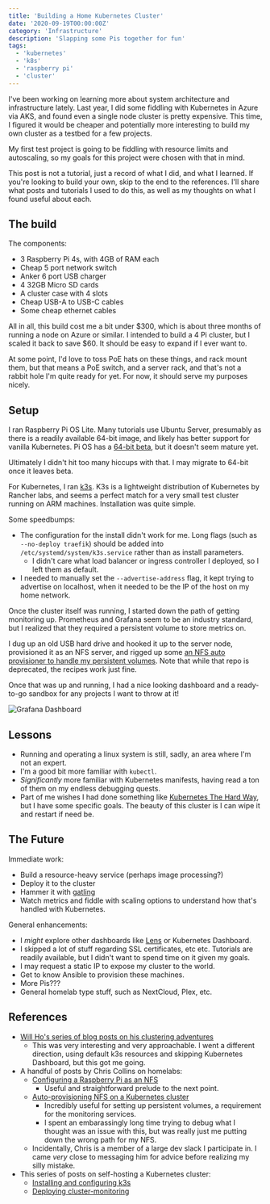 ```yaml
---
title: 'Building a Home Kubernetes Cluster'
date: '2020-09-19T00:00:00Z'
category: 'Infrastructure'
description: 'Slapping some Pis together for fun'
tags:
  - 'kubernetes'
  - 'k8s'
  - 'raspberry pi'
  - 'cluster'
---
```


I've been working on learning more about system architecture and infrastructure lately. Last year, I did some fiddling with Kubernetes in Azure via AKS, and found even a single node cluster is pretty expensive.
This time, I figured it would be cheaper and potentially more interesting to build my own cluster as a testbed for a few projects.

My first test project is going to be fiddling with resource limits and autoscaling, so my goals for this project were chosen with that in mind.

This post is not a tutorial, just a record of what I did, and what I learned. If you're looking to build your own, skip to the end to the references. I'll share what posts and tutorials I used to do this, as well as my thoughts on what I found useful about each.

## The build

The components:

- 3 Raspberry Pi 4s, with 4GB of RAM each
- Cheap 5 port network switch
- Anker 6 port USB charger
- 4 32GB Micro SD cards
- A cluster case with 4 slots
- Cheap USB-A to USB-C cables
- Some cheap ethernet cables

All in all, this build cost me a bit under $300, which is about three months of running a node on Azure or similar. I intended to build a 4 Pi cluster, but I scaled it back to save $60. It should be easy to expand if I ever want to.

At some point, I'd love to toss PoE hats on these things, and rack mount them, but that means a PoE switch, and a server rack, and that's not a rabbit hole I'm quite ready for yet. For now, it should serve my purposes nicely.

## Setup

I ran Raspberry Pi OS Lite. Many tutorials use Ubuntu Server, presumably as there is a readily available 64-bit image, and likely has better support for vanilla Kubernetes. Pi OS has a [64-bit beta](https://www.raspberrypi.org/forums/viewtopic.php?f=117&t=275370), but it doesn't seem mature yet.

Ultimately I didn't hit too many hiccups with that. I may migrate to 64-bit once it leaves beta.

For Kubernetes, I ran [k3s](https://k3s.io). K3s is a lightweight distribution of Kubernetes by Rancher labs, and seems a perfect match for a very small test cluster running on ARM machines. Installation was quite simple.

Some speedbumps:

- The configuration for the install didn't work for me. Long flags (such as `--no-deploy traefik`) should be added into `/etc/systemd/system/k3s.service` rather than as install parameters.
  - I didn't care what load balancer or ingress controller I deployed, so I left them as default.
- I needed to manually set the `--advertise-address` flag, it kept trying to advertise on localhost, when it needed to be the IP of the host on my home network.

Once the cluster itself was running, I started down the path of getting monitoring up. Prometheus and Grafana seem to be an industry standard, but I realized that they required a persistent volume to store metrics on.

I dug up an old USB hard drive and hooked it up to the server node, provisioned it as an NFS server, and rigged up some [an NFS auto provisioner to handle my persistent volumes](https://github.com/kubernetes-retired/external-storage). Note that while that repo is deprecated, the recipes work just fine.

Once that was up and running, I had a nice looking dashboard and a ready-to-go sandbox for any projects I want to throw at it!

![Grafana Dashboard](./k3s-grafana.png)

## Lessons

- Running and operating a linux system is still, sadly, an area where I'm not an expert.
- I'm a good bit more familiar with `kubectl`.
- _Significantly_ more familiar with Kubernetes manifests, having read a ton of them on my endless debugging quests.
- Part of me wishes I had done something like [Kubernetes The Hard Way](https://github.com/kelseyhightower/kubernetes-the-hard-way), but I have some specific goals. The beauty of this cluster is I can wipe it and restart if need be.

## The Future

Immediate work:

- Build a resource-heavy service (perhaps image processing?)
- Deploy it to the cluster
- Hammer it with [gatling](https://gatling.io)
- Watch metrics and fiddle with scaling options to understand how that's handled with Kubernetes.

General enhancements:

- I _might_ explore other dashboards like [Lens](https://k8slens.dev/) or Kubernetes Dashboard.
- I skipped a lot of stuff regarding SSL certificates, etc etc. Tutorials are readily available, but I didn't want to spend time on it given my goals.
- I may request a static IP to expose my cluster to the world.
- Get to know Ansible to provision these machines.
- More Pis???
- General homelab type stuff, such as NextCloud, Plex, etc.

## References

- [Will Ho's series of blog posts on his clustering adventures](https://ikarus.sg/kubernetes-with-k3s/)
  - This was very interesting and very approachable. I went a different direction, using default k3s resources and skipping Kubernetes Dashboard, but this got me going.
- A handful of posts by Chris Collins on homelabs:
  - [Configuring a Raspberry Pi as an NFS](https://opensource.com/article/20/5/nfs-raspberry-pi)
    - Useful and straightforward prelude to the next point.
  - [Auto-provisioning NFS on a Kubernetes cluster](https://opensource.com/article/20/6/kubernetes-nfs-client-provisioning)
    - Incredibly useful for setting up persistent volumes, a requirement for the monitoring services.
    - I spent an embarassingly long time trying to debug what I thought was an issue with this, but was really just me putting down the wrong path for my NFS.
  - Incidentally, Chris is a member of a large dev slack I participate in. I came _very_ close to messaging him for advice before realizing my silly mistake.
- This series of posts on self-hosting a Kubernetes cluster:
  - [Installing and configuring k3s](https://kauri.io/install-and-configure-a-kubernetes-cluster-with-k3s-to-self-host-applications/418b3bc1e0544fbc955a4bbba6fff8a9/a)
  - [Deploying cluster-monitoring](https://kauri.io/88-deploy-prometheus-and-grafana-to-monitor-a-kube/186a71b189864b9ebc4ef7c8a9f0a6b5/a)
